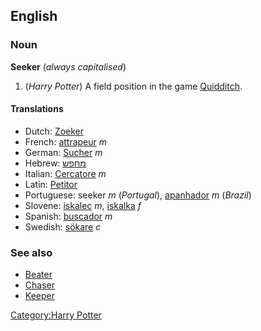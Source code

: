 ==English==
===Noun===
'''Seeker''' (''always capitalised'')

# (''Harry Potter'') A field position in the game [[Quidditch]].

====Translations====
*Dutch: [[Zoeker]]<!-- gender? -->
*French: [[attrapeur]] ''m''
*German: [[Sucher]] ''m''
*Hebrew: [[מחפש]]
*Italian: [[Cercatore]] ''m''
*Latin: [[Petitor]]<!-- gender? -->
*Portuguese: seeker ''m'' (''Portugal''), [[apanhador]] ''m'' (''Brazil'')
*Slovene: [[iskalec]] ''m'', [[iskalka]] ''f''
*Spanish: [[buscador]] ''m''
*Swedish: [[sökare]] ''c''

===See also===
*[[Beater]]
*[[Chaser]]
*[[Keeper]]

[[Category:Harry Potter]]